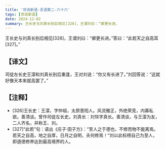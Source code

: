 ```yaml
---
title: '世说新语-言语第二-六十六'
tags: [世说新语]
date: 2024-12-02
summary: 王长史与刘真长别后相见[326]，王谓刘曰：“卿更长进。
---
```


王长史与刘真长别后相见[326]，王谓刘曰：“卿更长进。”答曰：“此若天之自高耳[327]。”

## 【译文】

司徒左长史王濛和刘真长别后重逢，王对刘说：“你又有长进了。”刘回答说：“这就好像天本来就高罢了。”

## 【注释】

- [326]王长史：王濛，字仲祖，太原晋阳人。风流雅正，外绝荣竞，内寡私欲。善清谈。曾作司徒左长史。刘真长：刘惔字真长。善清谈，与王濛为友，二人齐名，并称王、刘。
- [327]“此若”句：语出《庄子·田子方》：“至人之于德也，不修而物不能离焉。若天之自高，地之自厚，日月之自明，夫何修焉！”刘以此标榜自己为至人，即道德修养达到最高境界的人。
